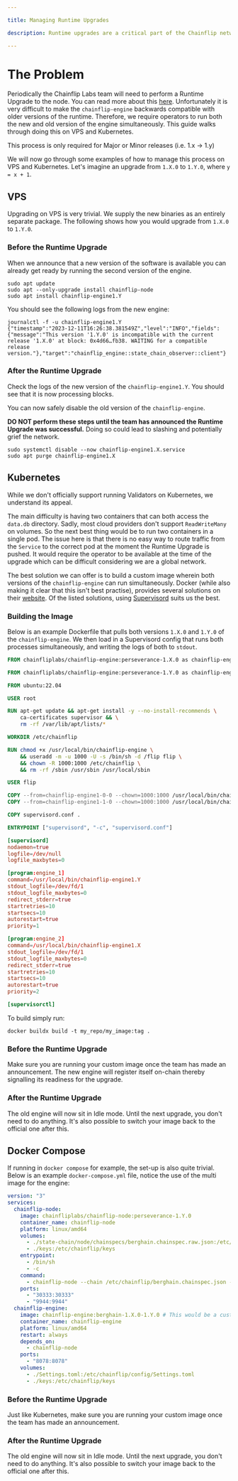 ```yaml
---

title: Managing Runtime Upgrades

description: Runtime upgrades are a critical part of the Chainflip network. This document describes how to manage your setup in a zero-downtime way.

---
```



# The Problem

Periodically the Chainflip Labs team will need to perform a Runtime Upgrade to the node. You can read more about this [here](https://docs.substrate.io/maintain/runtime-upgrades/).
Unfortunately it is very difficult to make the `chainflip-engine` backwards compatible with older versions of the runtime.
Therefore, we require operators to run both the new and old version of the engine simultaneously.
This guide walks through doing this on VPS and Kubernetes.

<Callout type="info">This process is only required for Major or Minor releases (i.e. 1.x -> 1.y)</Callout>

We will now go through some examples of how to manage this process on VPS and Kubernetes. Let's imagine an upgrade from `1.X.0` to `1.Y.0`, where `y = x + 1`.

## VPS

Upgrading on VPS is very trivial. We supply the new binaries as an entirely separate package. The following shows how you
would upgrade from `1.X.0` to `1.Y.0`.

### Before the Runtime Upgrade

When we announce that a new version of the software is available you can already get ready by running the second version of the engine.

```shell
sudo apt update
sudo apt --only-upgrade install chainflip-node
sudo apt install chainflip-engine1.Y
```

You should see the following logs from the new engine:
```shell
journalctl -f -u chainflip-engine1.Y
{"timestamp":"2023-12-11T16:26:38.381549Z","level":"INFO","fields":{"message":"This version '1.Y.0' is incompatible with the current release '1.X.0' at block: 0x4d66…fb38. WAITING for a compatible release version."},"target":"chainflip_engine::state_chain_observer::client"}
```

### After the Runtime Upgrade

Check the logs of the new version of the `chainflip-engine1.Y`. You should see that it is now processing blocks.

You can now safely disable the old version of the `chainflip-engine`.

<Callout type="error">**DO NOT perform these steps until the team has announced the Runtime Upgrade was successful.** Doing so could lead to slashing and potentially grief the network.</Callout>

```shell
sudo systemctl disable --now chainflip-engine1.X.service
sudo apt purge chainflip-engine1.X
```


## Kubernetes
While we don't officially support running Validators on Kubernetes, we understand its appeal.

The main difficulty is having two containers that can both access the `data.db` directory. Sadly, most cloud providers
don't support `ReadWriteMany` on volumes. So the next best thing would be to run two containers in a single pod. The issue
here is that there is no easy way to route traffic from the `Service` to the correct pod at the moment the Runtime Upgrade
is pushed. It would require the operator to be available at the time of the upgrade which can be difficult considering we
are a global network.

The best solution we can offer is to build a custom image wherein both versions of the `chainflip-engine` can run simultaneously.
Docker (while also making it clear that this isn't best practise), provides several solutions on their [website](https://docs.docker.com/config/containers/multi-service_container/).
Of the listed solutions, using [Supervisord](http://supervisord.org/) suits us the best.

### Building the Image

Below is an example Dockerfile that pulls both versions `1.X.0` and `1.Y.0` of the `chainflip-engine`. We then load in a Supervisord
config that runs both processes simultaneously, and writing the logs of both to `stdout`.

```dockerfile
FROM chainfliplabs/chainflip-engine:perseverance-1.X.0 as chainflip-engine1-0-0

FROM chainfliplabs/chainflip-engine:perseverance-1.Y.0 as chainflip-engine1-1-0

FROM ubuntu:22.04

USER root

RUN apt-get update && apt-get install -y --no-install-recommends \
    ca-certificates supervisor && \
    rm -rf /var/lib/apt/lists/*

WORKDIR /etc/chainflip

RUN chmod +x /usr/local/bin/chainflip-engine \
    && useradd -m -u 1000 -U -s /bin/sh -d /flip flip \
    && chown -R 1000:1000 /etc/chainflip \
    && rm -rf /sbin /usr/sbin /usr/local/sbin

USER flip

COPY --from=chainflip-engine1-0-0 --chown=1000:1000 /usr/local/bin/chainflip-engine /usr/local/bin/chainflip-engine1.X
COPY --from=chainflip-engine1-1-0 --chown=1000:1000 /usr/local/bin/chainflip-engine /usr/local/bin/chainflip-engine1.Y

COPY supervisord.conf .

ENTRYPOINT ["supervisord", "-c", "supervisord.conf"]
```

```toml
[supervisord]
nodaemon=true
logfile=/dev/null
logfile_maxbytes=0

[program:engine_1]
command=/usr/local/bin/chainflip-engine1.Y
stdout_logfile=/dev/fd/1
stdout_logfile_maxbytes=0
redirect_stderr=true
startretries=10
startsecs=10
autorestart=true
priority=1

[program:engine_2]
command=/usr/local/bin/chainflip-engine1.X
stdout_logfile=/dev/fd/1
stdout_logfile_maxbytes=0
redirect_stderr=true
startretries=10
startsecs=10
autorestart=true
priority=2

[supervisorctl]
```

To build simply run:

```shell
docker buildx build -t my_repo/my_image:tag .
```

### Before the Runtime Upgrade

Make sure you are running your custom image once the team has made an announcement. The new engine will register itself on-chain thereby signalling its readiness for the upgrade.

### After the Runtime Upgrade

The old engine will now sit in Idle mode. Until the next upgrade, you don't need to do anything.
It's also possible to switch your image back to the official one after this.

## Docker Compose

If running in `docker compose` for example, the set-up is also quite trivial. Below is an example `docker-compose.yml` file, notice the use of the multi image for the engine:

```yaml
version: "3"
services:
  chainflip-node:
    image: chainfliplabs/chainflip-node:perseverance-1.Y.0
    container_name: chainflip-node
    platform: linux/amd64
    volumes:
      - ./state-chain/node/chainspecs/berghain.chainspec.raw.json:/etc/chainflip/berghain.chainspec.json
      - ./keys:/etc/chainflip/keys
    entrypoint:
      - /bin/sh
      - -c
    command:
      - chainflip-node --chain /etc/chainflip/berghain.chainspec.json --sync=warp --rpc-external --rpc-cors='*' --unsafe-rpc-external --rpc-methods=unsafe
    ports:
      - "30333:30333"
      - "9944:9944"
  chainflip-engine:
    image: chainflip-engine:berghain-1.X.0-1.Y.0 # This would be a custom image tag
    container_name: chainflip-engine
    platform: linux/amd64
    restart: always
    depends_on:
      - chainflip-node
    ports:
      - "8078:8078"
    volumes:
      - ./Settings.toml:/etc/chainflip/config/Settings.toml
      - ./keys:/etc/chainflip/keys
```


### Before the Runtime Upgrade

Just like Kubernetes, make sure you are running your custom image once the team has made an announcement.

### After the Runtime Upgrade

The old engine will now sit in Idle mode. Until the next upgrade, you don't need to do anything. It's also possible to
switch your image back to the official one after this.
